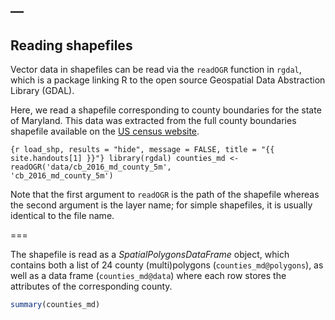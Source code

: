 ---
---

## Reading shapefiles

Vector data in shapefiles can be read via the `readOGR` function in `rgdal`,
which is a package linking R to the open source Geospatial Data Abstraction 
Library (GDAL).

Here, we read a shapefile corresponding to county boundaries for the state 
of Maryland. This data was extracted from the full county boundaries
shapefile available on the [US census website](https://www.census.gov/geo/maps-data/data/cbf/cbf_counties.html).

```{r load_shp, results = "hide", message = FALSE, title = "{{ site.handouts[1] }}"}
library(rgdal)
counties_md <- readOGR('data/cb_2016_md_county_5m', 
                       'cb_2016_md_county_5m')
```

Note that the first argument to `readOGR` is the path of the shapefile 
whereas the second argument is the layer name; for simple shapefiles, it is
usually identical to the file name.

===

The shapefile is read as a *SpatialPolygonsDataFrame* object, which contains
both a list of 24 county (multi)polygons (`counties_md@polygons`), as well as a
data frame (`counties_md@data`) where each row stores the attributes of the
corresponding county.

```r
summary(counties_md)
```

